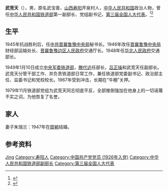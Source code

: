 '''武竞天'''（{{bd|1908年|12月15日|1977年|6月12日}}），男，原名武宝善，[[山西|山西]][[寿阳县|寿阳]]芹泉村人，[[中华人民共和国|中华人民共和国]]政治人物，曾任[[中华人民共和国铁道部|中华人民共和国铁道部]]第一副部长、党组副书记，[[第三届全国人大代表|第三届全国人大代表]]。<ref>{{Cite book|title=中华人民共和国职官志|author=何虎生, 李耀东, 向常福主编|publisher=中国社会出版社|year=2003|isbn=9787800883934|location=北京|pages=}}</ref><ref>{{Cite web|title=武竞天的故事|author=[[滕代远|滕代远]]之子滕久昕|url=https://www.jcszgdsxh.com/h-nd-215.html|accessdate=2020-09-15|work=晋城党史网}}</ref>
==生平==
<!--1918年到太原南门大街清真小学读书，后来到太原[[上马街|上马街]]阳业第一高小上学。1923年冬[[高小|高小]]毕业，1924年考入[[进山中学|太原私立进山中学]]。1925年在[[五卅运动|五卅运动]]的影响下，积极参加反帝爱国学生运动。1926年11月加入中国共产党。1927年5月间和组织失掉联系，离开太原，南下去武汉。走到河南[[邓县|邓县]]，听到[[武汉国民政府|武汉国民政府]]发动[[七一五事变|七一五事变]]屠杀共产党，[[宁汉合流|宁汉合流]]，武本人又遭土匪抢劫，流浪了三个月。辗转到北平，在[[晋军|晋军]][[李服膺|李服膺]]部当文书。1929年秋到天津与[[王伯唐|王伯唐]]等合办《国民通讯社》。1930年恢复党籍，利用中学教师的职业作掩护，在中共天津士兵委员会工作。不久调[[顺直省委|顺直省委]]做内部交通。1930年5月被捕，判刑九年，关押在天津的河北第三监狱。1931年5月转押北平的河北第一监狱。1936年6月刑满，党组织派先于他出狱的[[荣高棠|荣高棠]]来接他出狱。1936年10月北平党组织派他到陕北，入中共中央举办的白区工作训练班学习。

1937年初进[[抗大|抗大]]二期学习，毕业后留校任政治教员、政治股长等职，在抗大高级研究班听课，曾为初级班讲授过中国革命问题和党的建设方面的课程。1939年8月调[[中共中央组织部|中央组织部]]任干事，后任中组部秘书处长。“[[抢救运动|抢救运动]]”中进[[中央党校|中央党校]]特别支部接受审查，经中央党校复查小组复审作出“历史上没有政治问题”的结论。-->

1945年抗战胜利后，任[[中共晋冀鲁豫中央局|中共晋冀鲁豫中央局]]秘书长。1946年改任[[晋冀鲁豫中央局|晋冀鲁豫中央局]]财经部运输处长、[[晋冀鲁豫边区|晋冀鲁豫边区人民政府]]交通厅长。1948年任[[华北人民政府|华北人民政府]]交通部长。

1949年1月10日成立[[中央军委铁道部|中央军委铁道部]]，[[滕代远|滕代远]]任部长，[[吕正操|吕正操]]和武竞天任副部长。武竞天分管干部工作、并负责铁道部日常工作，兼任铁道部党委副书记、政治部主任、监委书记和党校校长。1967年受到冲击，长期在“牛棚”关押。

1979年11月铁道部党组为武竞天同志彻底平反，全部推倒强加在他身上的一切诬蔑不实之词，为他恢复了名誉。
==家人==
妻子朱瑞兰：1947年在[[邯郸|邯郸]]结婚。
== 参考资料 ==
{{reflist}}


{{Authority control}}
{{DEFAULTSORT:Wu武}}
[[Category:武姓|Jing]]
[[Category:寿阳人|Category:寿阳人]]
[[Category:中国共产党党员_(1926年入党)|Category:中国共产党党员 (1926年入党)]]
[[Category:中华人民共和国铁道部副部长|Category:中华人民共和国铁道部副部长]]
[[Category:第三届全国人大代表|Category:第三届全国人大代表]]